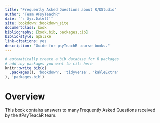 ```yaml
--- 
title: "Frequently Asked Questions about R/RStudio"
author: "Team #PsyTeachR"
date: "`r Sys.Date()`"
site: bookdown::bookdown_site
documentclass: book
bibliography: [book.bib, packages.bib]
biblio-style: apalike
link-citations: yes
description: "Guide for psyTeachR course books."
---
```


```r
# automatically create a bib database for R packages
# add any packages you want to cite here
knitr::write_bib(c(
  .packages(), 'bookdown', 'tidyverse', 'kableExtra'
), 'packages.bib')

```

# Overview {-}

This book contains answers to many Frequently Asked Questions received by the #PsyTeachR team.

<!-- TODO: add editing instructions -->
